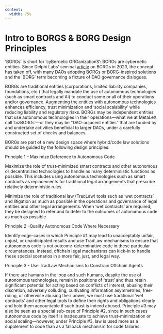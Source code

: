 ```yaml
---
content: 
  width: 75%
---
```


# Intro to BORGS & BORG Design Principles

‘BORGs’ is short for ‘cyBernetic ORGanizationS’: BORGs are cybernetic entities. Since Delphi Labs’ seminal [article](https://delphilabs.medium.com/assimilating-the-borg-a-new-cryptolegal-framework-for-dao-adjacent-entities-569e54a43f83) on BORGs in 2023, the concept has taken off, with many DAOs adopting BORGs or BORG-inspired solutions and the 'BORG' term becoming a fixture of DAO governance dialogues. 

BORGs are traditional entities (corporations, limited liability companies, foundations, etc.) that legally mandate the use of autonomous technologies (such as smart contracts and AI) to conduct some or all of their operations and/or governance. Augmenting the entities with autonomous technologies enhances efficiency, trust minimization and ‘social scalability’ while reducing liability and regulatory risks. BORGs may be independent entities that use autonomous technologies in their operations—what we at MetaLeX call ‘bizBORGs’—or they may be “DAO-adjacent entities” that are funded by and undertake activities beneficial to larger DAOs, under a carefully constructed set of checks and balances.

BORGs are part of a new design space where hybrid/code law solutions should be guided by the following design principles:

Principle 1 – Maximize Deference to Autonomous Code

Maximize the role of trust-minimized smart contracts and other autonomous or decentralized technologies to handle as many deterministic functions as possible. This includes using autonomous technologies such as smart contracts as  replacements for traditional legal arrangements that prescribe relatively deterministic rules.

Minimize the role of traditional law (TradLaw) tools such as ‘wet contracts’ and litigation as much as possible in the operations and governance of legal entities and other legal arrangements. When ‘wet contracts’ are required, they be designed to refer and to defer to the outcomes of autonomous code as much as possible

Principle 2 –Qualify Autonomous Code Where Necessary

Identify edge-cases in which Principle #1 may lead to unacceptably unfair, unjust, or unanticipated results and use TradLaw mechanisms to ensure that autonomous code is not outcome-determinative code in these particular circumstances. Instead, offchain legal mechanisms can kick-in to handle these special scenarios in a more fair, just, and legal way.

Principle 3 - Use TradLaw Mechanisms to Constrain Offchain Agents

If there are humans in the loop and such humans, despite the use of autonomous technologies, remain in positions of ‘trust’ and thus retain significant potential for acting based on conflicts of interest, abusing their discretion, adversely colluding, cultivating information asymmetries, free-riding, or otherwise abusing their power, we must use traditional ‘wet contracts’ and other legal tools to define their rights and obligations clearly and hold them accountable if such trust is indeed abused. Principle #3 may also be seen as a special sub-case of Principle #2, since in such cases autonomous code by itself is inadequate to achieve trust-minimization or social scaling—however, under Principle #3, law is used more as a supplement to code than as a fallback mechanism for code failures.
